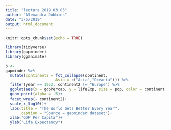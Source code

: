 ```yaml
---
title: "lecture_2019_03_05"
author: "Alexandra Dobbins"
date: "3/5/2019"
output: html_document
---
```


```r
knitr::opts_chunk$set(echo = TRUE)

library(tidyverse)
library(gapminder)
library(gganimate)
```


```r
 
p <-
gapminder %>% 
  mutate(continent2 = fct_collapse(continent, 
                      Asia = c("Asia","Oceania"))) %>% 
  filter(year == 1952, continent2 != "Europe") %>%
  ggplot(aes(x = gdpPercap, y = lifeExp, size = pop, color = continent, frame = year)) +
  geom_point(alpha = .5)+
  facet_wrap(~ continent2)+
  scale_x_log10()+
  labs(title = "The World Gets Better Every Year",
       caption = "Source = gapminder dataset")+
  xlab("GDP Per Capita")+
  ylab("Life Expectancy")

```
